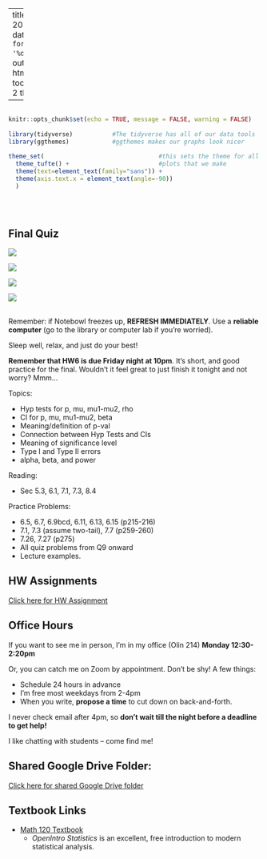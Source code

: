 
---
title: "Math 120 Fall 2021 Homepage"
date: "Updated: `r format(Sys.time(), '%d %B, %Y')`"
output: 
  html_document:
    toc: true
    toc_depth: 2
    theme: yeti

      
  
---

```r

                                                                          #
knitr::opts_chunk$set(echo = TRUE, message = FALSE, warning = FALSE)      #
                                                                          #
library(tidyverse)           #The tidyverse has all of our data tools     #
library(ggthemes)            #ggthemes makes our graphs look nicer        #
                                                                          # 
theme_set(                                #this sets the theme for all    #
  theme_tufte() +                         #plots that we make             #
  theme(text=element_text(family="sans")) + 
  theme(axis.text.x = element_text(angle=-90))                            #
  )                                                                       #
                                                                          #
                                                                          #
                                                                          #

```



## Final Quiz

![](https://mainblades.com/wp-content/uploads/2020/09/aircraft-lightning-strike-statistics-880x440.jpg)

![](https://www.reactiongifs.us/wp-content/uploads/2018/01/Shocked.gif)

![](https://media1.giphy.com/media/xUA7aYBBcYX7K8ng1W/giphy.gif)

![](https://media2.giphy.com/media/l4KhStwfccoc7t6IU/200.gif)
<br><br>

Remember:  if Notebowl freezes up, **REFRESH IMMEDIATELY**.  Use a **reliable computer** (go to the library or computer lab if you're worried).  

Sleep well, relax, and just do your best!

**Remember that HW6 is due Friday night at 10pm**.  It's short, and good practice for the final.  Wouldn't it feel great to just finish it tonight and not worry?  Mmm... 


Topics:

- Hyp tests for p, mu, mu1-mu2, rho
- CI for p, mu, mu1-mu2, beta
- Meaning/definition of p-val
- Connection between Hyp Tests and CIs
- Meaning of significance level
- Type I and Type II errors
- alpha, beta, and power

Reading:

- Sec 5.3, 6.1, 7.1, 7.3, 8.4

Practice Problems:

- 6.5, 6.7, 6.9bcd, 6.11, 6.13, 6.15 (p215-216)
- 7.1, 7.3 (assume two-tail), 7.7 (p259-260)
- 7.26, 7.27 (p275)
- All quiz problems from Q9 onward
- Lecture examples.



  

## HW Assignments

[Click here for HW Assignment](http://millera2.github.io/Math-120-C/HW1.html)



## Office Hours 

If you want to see me in person, I'm in my office (Olin 214) **Monday 12:30-2:20pm**

Or, you can catch me on Zoom by appointment.  Don't be shy!  A few things:

- Schedule 24 hours in advance
- I'm free most weekdays from 2-4pm
- When you write, **propose a time** to cut down on back-and-forth.

I never check email after 4pm, so **don't wait till the night before a deadline to get help!**  

I like chatting with students -- come find me!












## Shared Google Drive Folder:

[Click here for shared Google Drive folder](https://drive.google.com/drive/folders/1C1XHN3PGe4lMQXS_hq49btBM6QaiEuBW?usp=sharing)

## Textbook Links

- [Math 120 Textbook](https://www.openintro.org/book/os/)
  - *OpenIntro Statistics* is an excellent, free introduction to modern statistical analysis.
  
